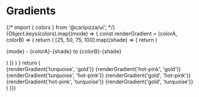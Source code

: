 
<Meta title="Atoms/Gradients" />

# Gradients

<Canvas>
{/* import { colors } from '@caripizza/ui'; */}
<main>
  <style>
    {`:root [data-theme] p {
        padding: 1rem;
        color: rgb(var(--text-primary) / 1);
        font-size: var(--font-size-base);
        font-weight: var(--font-weight-semibold);
    }`}
  </style>
  {Object.keys(colors).map((mode) => {
    const renderGradient = (colorA, colorB) => {
      return (
        [25, 50, 75, 100].map((shade) => {
          return (
            <div className="bg-backg-primary" id={`${colorA}-${colorB}-${shade}`} key={shade}>
              <p>{mode} - {colorA}-{shade} to {colorB}-{shade}</p>
              <style>
                {`.gradient-demo-${mode} #${colorA}-${colorB}-${shade} p {
                    background: linear-gradient(45deg, rgb(var(--color-${colorA}) / ${shade / 100}), rgb(var(--color-${colorB}) / ${shade / 100}))
                }`}
              </style>
            </div>
          )
        })
      )
    }
    return (
      <div data-theme={mode} className={`gradient-demo-${mode} ${mode === 'dark' ? 'dark' : ''}`} key={mode}>
        {renderGradient('turquoise', 'gold')}
        {renderGradient('hot-pink', 'gold')}
        {renderGradient('turquoise', 'hot-pink')}
        {renderGradient('gold', 'hot-pink')}
        {renderGradient('hot-pink', 'turquoise')}
        {renderGradient('gold', 'turquoise')}
      </div>
    )
  })}
</main>
</Canvas>
